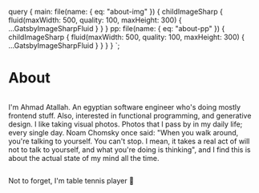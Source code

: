 

  query {
    main: file(name: { eq: "about-img" }) {
      childImageSharp {
        fluid(maxWidth: 500, quality: 100, maxHeight: 300) {
          ...GatsbyImageSharpFluid
        }
      }
    }
    pp: file(name: { eq: "about-pp" }) {
      childImageSharp {
        fluid(maxWidth: 500, quality: 100, maxHeight: 300) {
          ...GatsbyImageSharpFluid
        }
      }
    }
  }
`;

# About

<SEO title="About" />
<Img fluid={props.data.main.childImageSharp.fluid} />

I&apos;m Ahmad Atallah. An egyptian software engineer who&apos;s
doing mostly frontend stuff. Also, interested in functional
programming, and generative design. I like taking visual photos. Photos
that I pass by in my daily life; every single day. Noam Chomsky once
said: &quot;When you walk around, you&apos;re talking to yourself.
You can&apos;t stop. I mean, it takes a real act of will not to talk
to yourself, and what you&apos;re doing is thinking&quot;, and I
find this is about the actual state of my mind all the time.

<Img fluid={props.data.pp.childImageSharp.fluid} />

Not to forget, I'm table tennis player &#x1F3D3;
